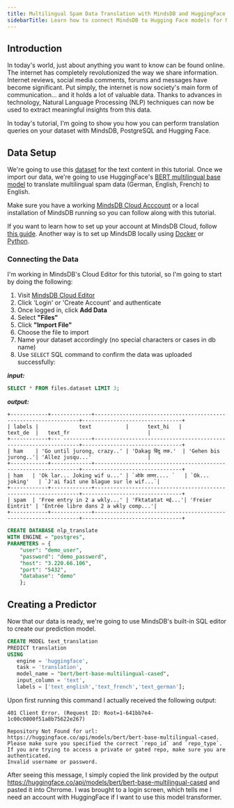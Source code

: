 ```yaml
---
title: Multilingual Spam Data Translation with MindsDB and HuggingFace
sidebarTitle: Learn how to connect MindsDB to Hugging Face models for Multilingual Spam Data Text Translation
---
```


## Introduction

In today's world, just about anything you want to know can be found online. The internet has completely revolutionized the way we share information. Internet reviews, social media comments, forums and messages have become significant. Put simply, the internet is now society's main form of communication... and it holds a lot of valuable data. Thanks to advances in technology, Natural Language Processing (NLP) techniques can now be used to extract meaningful insights from this data. 

In today's tutorial, I'm going to show you how you can perform translation queries on your dataset with MindsDB, PostgreSQL and Hugging Face.

## Data Setup

We're going to use this [dataset](https://www.kaggle.com/datasets/rajnathpatel/multilingual-spam-data?resource=download) for the text content in this tutorial. 
Once we import our data, we're going to use HuggingFace's [BERT multilingual base model](https://huggingface.co/bert-base-multilingual-cased) to translate multilingual spam data (German, English, French) to English.

Make sure you have a working [MindsDB Cloud Acccount](https://cloud.mindsdb.com/) or a local installation of MindsDB running so you can follow along with this tutorial. 

If you want to learn how to set up your account at MindsDB Cloud, follow
[this guide](/setup/cloud/). Another way is to set up
MindsDB locally using
[Docker](/setup/self-hosted/docker/) or
[Python](/setup/self-hosted/pip/source/).

### Connecting the Data

I'm working in MindsDB's Cloud Editor for this tutorial, so I'm going to start by doing the following:

1. Visit [MindsDB Cloud Editor](https://cloud.mindsdb.com/)
2. Click 'Login' or 'Create Account' and authenticate
3. Once logged in, click **Add Data**
4. Select **"Files"**
5. Click **"Import File"**
6. Choose the file to import
7. Name your dataset accordingly (no special characters or cases in db name)
8. Use `SELECT` SQL command to confirm the data was uploaded successfully:

***input:***
```sql
SELECT * FROM files.dataset LIMIT 3;
```

***output:***
```
+------------+-------------+-----------------------------------------------------------------+--------------------------------+
| labels |             text           |      text_hi   |             text_de  |   text_fr                         |
+------------+--- ---------+-----------------------------------------------------------------+--------------------------------+
| ham    | 'Go until jurong, crazy..' | 'Dakag बिंदु तक.'  | 'Gehen bis jurong..'| 'Allez jusqu...'                  |
+------------+-------------+-----------------------------------------------------------------+--------------------------------+
| ham   | 'Ok lar... Joking wif u...' | `ओके लामर.... `   | `Ok... joking'   | `J'ai fait une blague sur le wif...`|
+------------+-------------+-----------------------------------------------------------------+--------------------------------+
| spam  | 'Free entry in 2 a wkly...' | 'Fktatatat मई...'| 'Freier Eintrit' | 'Entrée libre dans 2 a wkly comp...'|
+------------+-------------+-----------------------------------------------------------------+--------------------------------+
```

```sql
CREATE DATABASE nlp_translate
WITH ENGINE = "postgres",
PARAMETERS = {
    "user": "demo_user",
    "password": "demo_password",
    "host": "3.220.66.106",
    "port": "5432",
    "database": "demo"
    };
```


## Creating a Predictor

Now that our data is ready, we're going to use MindsDB's built-in SQL editor to create our prediction model. 

```sql
CREATE MODEL text_translation
PREDICT translation
USING
   engine = 'huggingface',
   task = 'translation',
   model_name = "bert/bert-base-multilingual-cased",
   input_column = 'text',
   labels = ['text_english','text_french','text_german'];
```

Upon first running this command I actually received the following output:

```
401 Client Error. (Request ID: Root=1-641bb7e4-1c00c0800f51a8b75622e267)

Repository Not Found for url: https://huggingface.co/api/models/bert/bert-base-multilingual-cased.
Please make sure you specified the correct `repo_id` and `repo_type`.
If you are trying to access a private or gated repo, make sure you are authenticated.
Invalid username or password.
```

After seeing this message, I simply copied the link provided by the output <https://huggingface.co/api/models/bert/bert-base-multilingual-cased> and pasted it into Chrrome. I was brought to a login screen, which tells me I need an account with HuggingFace if I want to use this model transformer.

